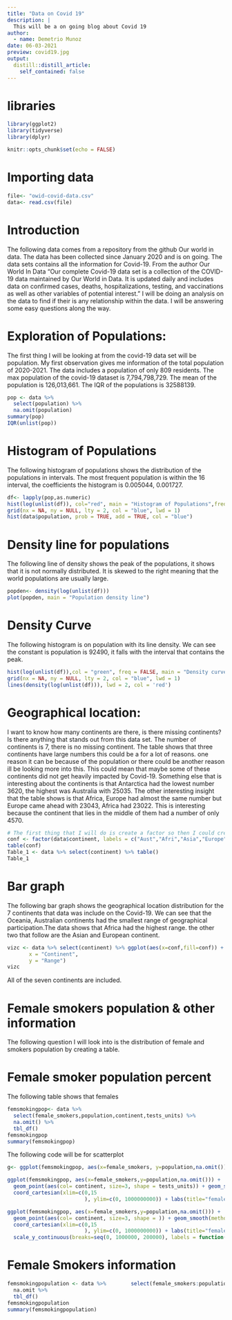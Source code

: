 ```yaml
---
title: "Data on Covid 19"
description: |
  This will be a on going blog about Covid 19 
author:
  - name: Demetrio Munoz
date: 06-03-2021
preview: covid19.jpg
output:
  distill::distill_article:
    self_contained: false
---
```

# libraries
```r
library(ggplot2)
library(tidyverse)
library(dplyr)
```


```r
knitr::opts_chunk$set(echo = FALSE)
```

# Importing data 
```r
file<- "owid-covid-data.csv"
data<- read.csv(file)
```

# Introduction 
  The following data comes from a repository from the github Our world in data. The data has been collected since January 2020 and is on going. The data sets contains all the information for Covid-19. From the author Our World In Data "Our complete Covid-19 data set is a collection of the COVID-19 data maintained by Our World in Data. It is updated daily and includes data on confirmed cases, deaths, hospitalizations, testing, and vaccinations as well as other variables of potential interest." I will be doing an analysis on the data to find if their is any relationship within the data. I will be answering some easy questions along the way. 
  
# Exploration of Populations:
  The first thing I will be looking at from the covid-19 data set will be population. My first observation gives me information of the total population of 2020-2021. The data includes a population of only 809 residents. The max population of the covid-19 dataset is 7,794,798,729. The mean of the population is 126,013,661. The IQR of the populations is 32588139.
  
```r
pop <- data %>%
  select(population) %>%
  na.omit(population)
summary(pop)
IQR(unlist(pop))
```

# Histogram of Populations
  The following histogram of populations shows the distribution of the populations in intervals. The most frequent population is within the 16 interval, the coefficients the histogram is 0.005044, 0.001727. 
  
```r
df<- lapply(pop,as.numeric)
hist(log(unlist(df)), col="red", main = "Histogram of Populations",freq=FALSE, xlab = "Height of bin") 
grid(nx = NA, ny = NULL, lty = 2, col = "blue", lwd = 1)
hist(data$population, prob = TRUE, add = TRUE, col = "blue")
```

# Density line for populations 
  The following line of density shows the peak of the populations, it shows that it is not normally distributed. It is skewed to the right meaning that the world populations are usually large.

```r
popden<- density(log(unlist(df)))
plot(popden, main = "Population density line")
```

# Density Curve
  The following histogram is on population with its line density. We can see the constant is population is 92490, it falls with the interval that contains the peak. 
  
```r
hist(log(unlist(df)),col = "green", freq = FALSE, main = "Density curve", xlab = "Height of Bin")
grid(nx = NA, ny = NULL, lty = 2, col = "blue", lwd = 1)
lines(density(log(unlist(df))), lwd = 2, col = 'red')

```

# Geographical location:
 I want to know how many continents are there, is there missing continents? Is there anything that stands out from this data set. The number of continents is 7, there is no missing continent. The table shows that three continents have large numbers this could be a for a lot of reasons. one reason it can be because of the population or there could be another reason ill be looking more into this. This could mean that maybe some of these continents did not get heavily impacted by Covid-19. Something else that is interesting about the continents is that Antarctica had the lowest number 3620, the highest was Australia with 25035. The other interesting insight that the table shows is that Africa, Europe had almost the same number but Europe came ahead with 23043, Africa had 23022. This is interesting because the continent that lies in the middle of them had a number of only 4570. 
 
```r
# The first thing that I will do is create a factor so then I could create a bar plot
conf <- factor(data$continent, labels = c("Aust","Afri","Asia","Europe", "N Amer","Oceania","S Amer"))
table(conf)
Table_1 <- data %>% select(continent) %>% table()
Table_1
```
# Bar graph 
  The following bar graph shows the geographical location distribution for the 7 continents that data was include on the Covid-19. We can see that the Oceania, Australian continents had the smallest range of geographical participation.The data shows that Africa had the highest range. the other two that follow are the Asian and European continent.
  
```r
vizc <- data %>% select(continent) %>% ggplot(aes(x=conf,fill=conf)) +  geom_bar()  + labs(title = "Geographical location ",
       x = "Continent",
       y = "Range")
vizc
```

 All of the seven continents are included.
 
# Female smokers population & other information
  The following question I will look into is the distribution of female and smokers population by creating a table.
  
# Female smoker population percent 
  The following table shows that females 
  
```r
femsmokingpop<- data %>% 
  select(female_smokers,population,continent,tests_units) %>% 
  na.omit() %>%
  tbl_df()
femsmokingpop
summary(femsmokingpop)
```
  
  The following code will be for scatterplot 
  
```r
g<- ggplot(femsmokingpop, aes(x=female_smokers, y=population,na.omit())) + geom_point() + geom_smooth(method ="lm")
```


```r
ggplot(femsmokingpop, aes(x=female_smokers,y=population,na.omit())) + 
  geom_point(aes(col= continent, size=3, shape = tests_units)) + geom_smooth(method="lm",color="firebrick") + 
  coord_cartesian(xlim=c(0,15
                         ), ylim=c(0, 1000000000)) + labs(title="female smoker Population", subtitle="From Covid 19 dataset", y="Population", x="female smokers", caption="Covid 19 female smoker population")

```


```r
ggplot(femsmokingpop, aes(x=female_smokers,y=population,na.omit())) + 
  geom_point(aes(col= continent, size=3, shape = )) + geom_smooth(method="lm",color="firebrick") + 
  coord_cartesian(xlim=c(0,15
                         ), ylim=c(0, 1000000000)) + labs(title="female smoker Population", subtitle="From Covid 19 dataset", y="Population", x="female smokers", caption="Covid 19 female smoker population") + scale_colour_brewer(palette = "Set1") + scale_x_continuous(breaks=seq(0, 0.1, 0.01), labels = sprintf("%1.2f%%", seq(0, 0.1, 0.01))) + 
  scale_y_continuous(breaks=seq(0, 1000000, 200000), labels = function(x){paste0(x/1000, 'K')})
```




# Female Smokers information
```r
femsmokingpopulation <- data %>%        select(female_smokers:population) %>% 
  na.omit %>% 
  tbl_df()
femsmokingpopulation
summary(femsmokingpopulation)
```
